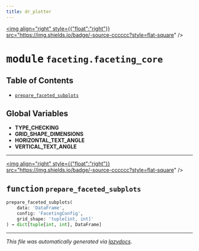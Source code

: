 ```yaml
---
title: dr_plotter
---
```


<a href="https://github.com/drothermel/%24%7BREPO%7D/blob/main/src/dr_plotter/faceting/faceting_core.py"><img align="right" style={{"float":"right"}} src="https://img.shields.io/badge/-source-cccccc?style=flat-square" /></a>

# <kbd>module</kbd> `faceting.faceting_core`



## Table of Contents
- [`prepare_faceted_subplots`](./dr_plotter.faceting.faceting_core#function-prepare-faceted-subplots)


**Global Variables**
---------------
- **TYPE_CHECKING**
- **GRID_SHAPE_DIMENSIONS**
- **HORIZONTAL_TEXT_ANGLE**
- **VERTICAL_TEXT_ANGLE**

---

<a href="https://github.com/drothermel/%24%7BREPO%7D/blob/main/src/dr_plotter/faceting/faceting_core.py#L20"><img align="right" style={{"float":"right"}} src="https://img.shields.io/badge/-source-cccccc?style=flat-square" /></a>

## <kbd>function</kbd> `prepare_faceted_subplots`

```python
prepare_faceted_subplots(
    data: 'DataFrame',
    config: 'FacetingConfig',
    grid_shape: 'tuple[int, int]'
) → dict[tuple[int, int], DataFrame]
```







---

_This file was automatically generated via [lazydocs](https://github.com/ml-tooling/lazydocs)._
